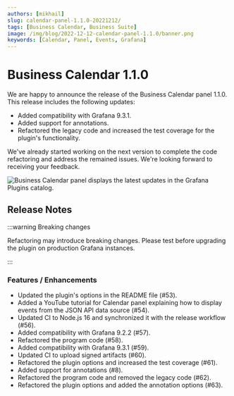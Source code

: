 ```yaml
---
authors: [mikhail]
slug: calendar-panel-1.1.0-20221212/
tags: [Business Calendar, Business Suite]
image: /img/blog/2022-12-12-calendar-panel-1.1.0/banner.png
keywords: [Calendar, Panel, Events, Grafana]
---
```



# Business Calendar 1.1.0

We are happy to announce the release of the Business Calendar panel 1.1.0. This release includes the following updates:

- Added compatibility with Grafana 9.3.1.
- Added support for annotations.
- Refactored the legacy code and increased the test coverage for the plugin's functionality.

We've already started working on the next version to complete the code refactoring and address the remained issues. We're looking forward to receiving your feedback.

<Image
  title="Business Calendar panel displays the latest updates in the Grafana Plugins catalog."
  src="/img/blog/2022-12-12-calendar-panel-1.1.0/panel.png"
/>

<GettingStarted />

<Tutorial />

## Release Notes

:::warning Breaking changes

Refactoring may introduce breaking changes. Please test before upgrading the plugin on production Grafana instances.

:::

### Features / Enhancements

- Updated the plugin's options in the README file (#53).
- Added a YouTube tutorial for Calendar panel explaining how to display events from the JSON API data source (#54).
- Updated CI to Node.js 16 and synchronized it with the release workflow (#56).
- Added compatibility with Grafana 9.2.2 (#57).
- Refactored the program code (#58).
- Added compatibility with Grafana 9.3.1 (#59).
- Updated CI to upload signed artifacts (#60).
- Refactored the plugin options and increased the test coverage (#61).
- Added support for annotations (#8).
- Refactored the program code and removed the legacy code (#62).
- Refactored the plugin options and added the annotation options (#63).

<Feedback />
